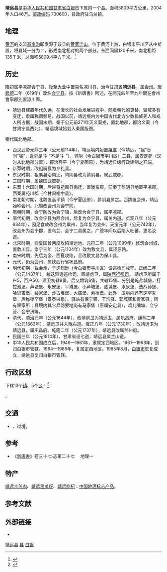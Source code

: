 {{Dablink|关于“靖远”，参见：“[[靖远_(消歧义)|靖远 (消歧义)]]”。}}
{{Infobox China County
|county  = 靖远县
|Photo =
|Photoname=
|officerTitle=
|officer=
|officerTitle2=
|officer2=
|map =
|map size =
|Pinyin   =Jìng Yuǎn Xiàn 
|Belong = [[甘肃省|甘肃省]][[白银市|白银市]]
|Types= [[县|县]]
|admincode =
|founded =
|seat =乌兰镇
|division=
|town=
|township=
|subdistrict=
|area = 5809平方公里
|area land =
|area water =
|census yr = 2004年
|pop =46万
|density =
|postcode =730600
|areacode=0943
|carlicense=
|web = http://www.jingyuan.gov.cn/
|dialect=[[中原官话|中原官话]][[秦陇片|秦陇片]]靖远话}}
'''靖远县'''是[[中华人民共和国|中华人民共和国]][[甘肃省|甘肃省]][[白银市|白银市]]下属的一个[[县级行政区|县]]。面积5809平方公里，2004年人口46万。[[邮政编码|邮政编码]] 730600，县政府驻乌兰镇。

==地理==
[[黄河|黄河]]的支流[[高崖沟|高崖沟]]即发源于该县的[[黄家洼山|黄家洼山]]。位于黄河上游，白银市平川区从中析置，将县域一分为二，形成南北相对的两个部分。东西间隔120千米，南北相距135千米，总面积5809.4平方千米。<ref>{{Cite web|title=位于黄河上游的靖远县_大西北网-全球华人了解大西北的窗口|url=http://www.dxbei.com/photo/fengguang/20160310/228285.html|accessdate=2019-08-16|work=www.dxbei.com}}</ref>

==历史==
[[隋|隋]]初属平凉郡会宁县，後至[[大业|大业]]中置易名凉川县，治今[[甘肃省|甘肃省]]'''靖远县'''。属[[会州|会州]]。[[唐|唐]][[武德|武德]]二年（619年）改名[[会宁县|会宁县]]。按《新唐書》所述，在開元四年至九年間在會州會寧郡別置涼川縣。
* 靖远县建置年代久远，在漫长的社会发展进程中，随着朝代的更替，辖域多有变迁，隶属称谓频易。战国以前，靖远境内为中国古代北方少数民族羌人和戎人所占据，战国末期，秦于公元前271年灭义渠戎，置北地郡，郡治义渠（今甘肃宁县西北），靖远境域始划入秦国版图。
秦代属北地郡。
* 西汉武帝元鼎三年（公元前114年），靖远境内始置[[袓厲|袓厲]]（今靖远，“袓”音同“嗟”，邊旁是“衤”不是“礻”）、鹑阴（今白银市平川区）二县，属安定郡（汉时从北地郡分置），郡治高平（今宁夏固原），为靖远县级行政建制之开端。
* 新莽时期，改袓厲县为乡礼县。
* 东汉时期，袓厲县治南迁，鹑阴县改为鹯阴县，属武威郡。
* 三国时期，属魏国武威郡。
* 东晋十六国时期，后赵将袓厲县南迁，置陇东郡。前秦于鹯阴县地置平凉郡。西秦属苑川郡（今甘肃榆中县）。
* 南北朝时期，北魏置高平镇（今宁夏固原），鹯阴县属之。西魏置会州，靖远始称会州。北周改会州为会宁防。
* 隋朝时期，会宁防改为会宁镇，后改为会宁县，属平凉郡。
* 唐代初期，改会宁县为西会州，后复为会宁县，属关内道。贞观八年（公元634年），因足食故改会州为粟州，当年复为会州。天宝元年（公元742年），改会州为会宁郡，置乌兰、会宁二县属之。广德年间以后陷入吐蕃，更名汝遮。
* 北宋时期，西夏国曾两度攻陷靖远地。元符二年（公元1099年）修筑会州城，置敷川县。崇宁三年（公元1104年）改为敷文县，属泾原路。
* 南宋时期，先后为金、西夏攻陷，金改敷文县为保川县。
* 元代，仍为会州，属陕西行省巩昌府。
* 明代初期，裁会州，于迭烈逊（今白银市平川区）设巡检司戍守。正统二年（公元1437年），裁迭烈逊巡检司，置靖虏卫，属[[陕西行都司|陕西行都司]]。 靖虏卫所属千户5，百户50。建卫初辖9堡，后又增筑6堡，共辖15堡。分别是乾盐城堡，打拉池堡、芦塘堡、永安堡、平滩堡、小芦塘堡、陡城堡、水泉堡、迭烈孙堡、哈思吉堡、裴家堡、沙古堆堡、大庙堡、索桥堡。此外，卫境内还有速罕秃堡，后称锁罕堡（景泰兴泉）。驿站有保宁驿、干沟驿、郭城驿和青家驿；所有翟家所；县境内其它兵防要地尚有马家堡（原属安定县），鸡儿嘴塘、会宁营、会宁汛等。
* 清代，顺治元年（公元1644年），改靖虏卫为靖远卫，属巩昌府。康熙二年（公元1663年），靖远卫并入陇右道。雍正八年（公元1730年），改靖远卫为靖远县，属巩昌府。乾隆二年（公元1737年），靖远县改属兰州府。
* 民国三年（公元1914年），甘肃省设七道，靖远县属兰山道。
* 中华人民共和国成立后，1949—1961年，隶属定西地区。1961—1963年，划归白银市管辖。1964—1985年，复属定西地区。1985年8月，[[白银市|白银市]]恢复成立，靖远县复归白银市管辖。

== 行政区划 ==
{{PAGENAMEBASE}}下辖13个[[镇|镇]]、5个[[乡_(中华人民共和国)|乡]]：<ref>{{PRC admin/ref sgc|62/04/21/000/000}}</ref>

{{PRC admin/children|62/04/21/000/000}}。

== 交通 ==
* {{中国国道名|109}}、{{中国国道名|341}}过境。

==参考==
*《[[新唐書|新唐書]]》卷三十七‧志第二十七 　地理一

==特产==
[[靖远羊羔肉|靖远羊羔肉]]、[[靖远黑瓜籽|靖远黑瓜籽]]、[[靖远枸杞|靖远枸杞]]：[[中国地理标志产品|中国地理标志产品]]。

== 参考文献 ==
{{reflist}}

== 外部链接 ==
* {{Official website|http://www.jingyuan.gov.cn/|name=靖远县人民政府}}

{{靖远县行政区划}}
{{白银市行政区划}}
{{甘肃行政区划}}

[[Category:靖远县|]]
[[Category:白银区县|县]]
[[Category:甘肃省县份|白银]]